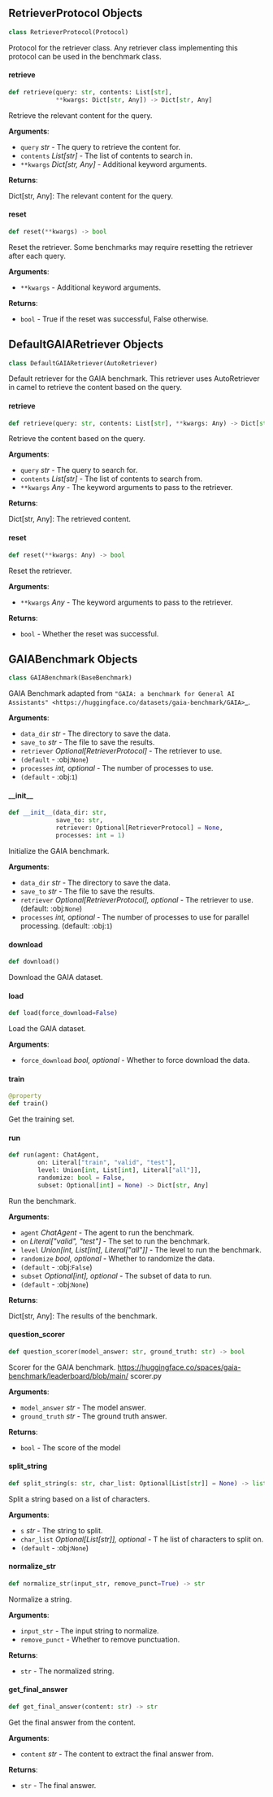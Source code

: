<a id="camel.benchmarks.gaia"></a>

<a id="camel.benchmarks.gaia.RetrieverProtocol"></a>

## RetrieverProtocol Objects

```python
class RetrieverProtocol(Protocol)
```

Protocol for the retriever class. Any retriever class implementing
this protocol can be used in the benchmark class.

<a id="camel.benchmarks.gaia.RetrieverProtocol.retrieve"></a>

#### retrieve

```python
def retrieve(query: str, contents: List[str],
             **kwargs: Dict[str, Any]) -> Dict[str, Any]
```

Retrieve the relevant content for the query.

**Arguments**:

- `query` _str_ - The query to retrieve the content for.
- `contents` _List[str]_ - The list of contents to search in.
- `**kwargs` _Dict[str, Any]_ - Additional keyword arguments.
  

**Returns**:

  Dict[str, Any]: The relevant content for the query.

<a id="camel.benchmarks.gaia.RetrieverProtocol.reset"></a>

#### reset

```python
def reset(**kwargs) -> bool
```

Reset the retriever.
Some benchmarks may require resetting the retriever
after each query.

**Arguments**:

- `**kwargs` - Additional keyword arguments.
  

**Returns**:

- `bool` - True if the reset was successful, False otherwise.

<a id="camel.benchmarks.gaia.DefaultGAIARetriever"></a>

## DefaultGAIARetriever Objects

```python
class DefaultGAIARetriever(AutoRetriever)
```

Default retriever for the GAIA benchmark.
This retriever uses AutoRetriever in camel to retrieve the content based on
the query.

<a id="camel.benchmarks.gaia.DefaultGAIARetriever.retrieve"></a>

#### retrieve

```python
def retrieve(query: str, contents: List[str], **kwargs: Any) -> Dict[str, Any]
```

Retrieve the content based on the query.

**Arguments**:

- `query` _str_ - The query to search for.
- `contents` _List[str]_ - The list of contents to search from.
- `**kwargs` _Any_ - The keyword arguments to pass to the
  retriever.
  

**Returns**:

  Dict[str, Any]: The retrieved content.

<a id="camel.benchmarks.gaia.DefaultGAIARetriever.reset"></a>

#### reset

```python
def reset(**kwargs: Any) -> bool
```

Reset the retriever.

**Arguments**:

- `**kwargs` _Any_ - The keyword arguments to pass to the
  retriever.
  

**Returns**:

- `bool` - Whether the reset was successful.

<a id="camel.benchmarks.gaia.GAIABenchmark"></a>

## GAIABenchmark Objects

```python
class GAIABenchmark(BaseBenchmark)
```

GAIA Benchmark adapted from `"GAIA: a benchmark for General AI
Assistants"
<https://huggingface.co/datasets/gaia-benchmark/GAIA>`_.

**Arguments**:

- `data_dir` _str_ - The directory to save the data.
- `save_to` _str_ - The file to save the results.
- `retriever` _Optional[RetrieverProtocol]_ - The retriever to use.
- `(default` - :obj:`None`)
- `processes` _int, optional_ - The number of processes to use.
- `(default` - :obj:`1`)

<a id="camel.benchmarks.gaia.GAIABenchmark.__init__"></a>

#### \_\_init\_\_

```python
def __init__(data_dir: str,
             save_to: str,
             retriever: Optional[RetrieverProtocol] = None,
             processes: int = 1)
```

Initialize the GAIA benchmark.

**Arguments**:

- `data_dir` _str_ - The directory to save the data.
- `save_to` _str_ - The file to save the results.
- `retriever` _Optional[RetrieverProtocol], optional_ - The retriever to
  use. (default: :obj:`None`)
- `processes` _int, optional_ - The number of processes to use for
  parallel processing. (default: :obj:`1`)

<a id="camel.benchmarks.gaia.GAIABenchmark.download"></a>

#### download

```python
def download()
```

Download the GAIA dataset.

<a id="camel.benchmarks.gaia.GAIABenchmark.load"></a>

#### load

```python
def load(force_download=False)
```

Load the GAIA dataset.

**Arguments**:

- `force_download` _bool, optional_ - Whether to
  force download the data.

<a id="camel.benchmarks.gaia.GAIABenchmark.train"></a>

#### train

```python
@property
def train()
```

Get the training set.

<a id="camel.benchmarks.gaia.GAIABenchmark.run"></a>

#### run

```python
def run(agent: ChatAgent,
        on: Literal["train", "valid", "test"],
        level: Union[int, List[int], Literal["all"]],
        randomize: bool = False,
        subset: Optional[int] = None) -> Dict[str, Any]
```

Run the benchmark.

**Arguments**:

- `agent` _ChatAgent_ - The agent to run the benchmark.
- `on` _Literal["valid", "test"]_ - The set to run the benchmark.
- `level` _Union[int, List[int], Literal["all"]]_ - The level to run
  the benchmark.
- `randomize` _bool, optional_ - Whether to randomize the data.
- `(default` - :obj:`False`)
- `subset` _Optional[int], optional_ - The subset of data to run.
- `(default` - :obj:`None`)
  

**Returns**:

  Dict[str, Any]: The results of the benchmark.

<a id="camel.benchmarks.gaia.GAIABenchmark.question_scorer"></a>

#### question\_scorer

```python
def question_scorer(model_answer: str, ground_truth: str) -> bool
```

Scorer for the GAIA benchmark.
https://huggingface.co/spaces/gaia-benchmark/leaderboard/blob/main/
scorer.py

**Arguments**:

- `model_answer` _str_ - The model answer.
- `ground_truth` _str_ - The ground truth answer.
  

**Returns**:

- `bool` - The score of the model

<a id="camel.benchmarks.gaia.GAIABenchmark.split_string"></a>

#### split\_string

```python
def split_string(s: str, char_list: Optional[List[str]] = None) -> list[str]
```

Split a string based on a list of characters.

**Arguments**:

- `s` _str_ - The string to split.
- `char_list` _Optional[List[str]], optional_ - T
  he list of characters to split on.
- `(default` - :obj:`None`)

<a id="camel.benchmarks.gaia.GAIABenchmark.normalize_str"></a>

#### normalize\_str

```python
def normalize_str(input_str, remove_punct=True) -> str
```

Normalize a string.

**Arguments**:

- `input_str` - The input string to normalize.
- `remove_punct` - Whether to remove punctuation.
  

**Returns**:

- `str` - The normalized string.

<a id="camel.benchmarks.gaia.GAIABenchmark.get_final_answer"></a>

#### get\_final\_answer

```python
def get_final_answer(content: str) -> str
```

Get the final answer from the content.

**Arguments**:

- `content` _str_ - The content to extract the final answer from.
  

**Returns**:

- `str` - The final answer.

